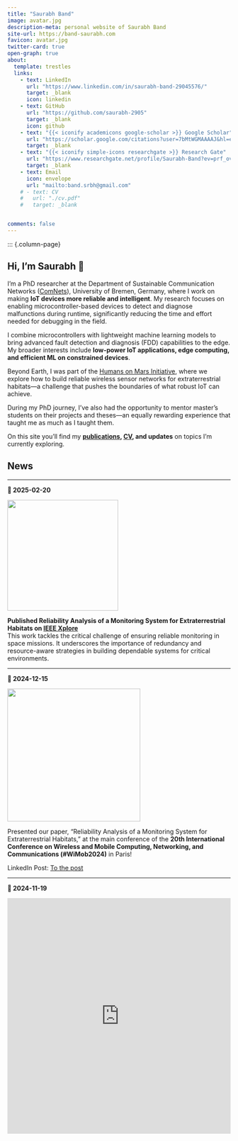 ```yaml
---
title: "Saurabh Band"
image: avatar.jpg
description-meta: personal website of Saurabh Band
site-url: https://band-saurabh.com
favicon: avatar.jpg
twitter-card: true
open-graph: true
about:
  template: trestles
  links:
    - text: LinkedIn
      url: "https://www.linkedin.com/in/saurabh-band-29045576/"
      target: _blank
      icon: linkedin
    - text: GitHub
      url: "https://github.com/saurabh-2905"
      target: _blank
      icon: github
    - text: "{{< iconify academicons google-scholar >}} Google Scholar"
      url: "https://scholar.google.com/citations?user=7bMtWGMAAAAJ&hl=en"
      target: _blank
    - text: "{{< iconify simple-icons researchgate >}} Research Gate"
      url: "https://www.researchgate.net/profile/Saurabh-Band?ev=prf_overview"
      target: _blank
    - text: Email
      icon: envelope
      url: "mailto:band.srbh@gmail.com"
    # - text: CV
    #   url: "./cv.pdf"
    #   target: _blank


comments: false
---
```



::: {.column-page}

<!-- ## Bio  -->

## Hi, I’m Saurabh 👋

I’m a PhD researcher at the Department of Sustainable Communication Networks (<a href="https://www.uni-bremen.de/comnets" target="_blank">ComNets</a>), University of Bremen, Germany, where I work on making **IoT devices more reliable and intelligent**. My research focuses on enabling microcontroller-based devices to detect and diagnose malfunctions during runtime, significantly reducing the time and effort needed for debugging in the field.  

I combine microcontrollers with lightweight machine learning models to bring advanced fault detection and diagnosis (FDD) capabilities to the edge. My broader interests include **low-power IoT applications, edge computing, and efficient ML on constrained devices**.  

Beyond Earth, I was part of the <a href="https://www.uni-bremen.de/humans-on-mars-initiative" target="_blank">Humans on Mars Initiative</a>, where we explore how to build reliable wireless sensor networks for extraterrestrial habitats—a challenge that pushes the boundaries of what robust IoT can achieve.  

During my PhD journey, I’ve also had the opportunity to mentor master’s students on their projects and theses—an equally rewarding experience that taught me as much as I taught them.  

On this site you’ll find my **<a href="/papers/papers.qmd" >publications</a>, <a href="/cv/cv.qmd">CV</a>, and updates** on topics I’m currently exploring.  

<!-- I’m a Research Assistant at department of Sustainable Communication Networks (ComNets), at Univesity of Bremen, Germany, My work focuses on making **microcontroller-based IoT devices more reliable and power-efficient**. Much of my recent work focuses on bringing **machine learning for anomaly detection and fault diagnosis (FDD)** onto resource-constrained **wireless sensor nodes**, while carefully measuring the **overhead in CPU, memory, and energy use** that these techniques introduce.  

In prior projects, I’ve explored a range of directions: developing **runtime anomaly detection (VarLogger)** for sensor nodes, studying the **reliability of monitoring systems for extraterrestrial habitats**, and experimenting with **low-power wireless protocols such as LoRa**. I enjoy combining **measurement-driven evaluation** with **practical embedded prototyping** (often in MicroPython), to keep research both rigorous and implementable.  

By training I’m an embedded systems engineer; professionally, I’ve worked across **sensor systems, wireless networking, anomaly detection, and machine learning applications**.

On this site you’ll find my **publications, projects, CV, and updates** on topics I’m currently exploring.   -->



## News
___

**📅 2025-02-20**     

![](imgs/wimob_paper_publish.png){height=250 align=left}


**Published Reliability Analysis of a Monitoring System for Extraterrestrial Habitats on <a href="https://ieeexplore.ieee.org/document/10770488" target="_blank">IEEE Xplore</a>**  
This work tackles the critical challenge of ensuring reliable monitoring in space missions. It underscores the importance of redundancy and resource-aware strategies in building dependable systems for critical environments.

___

**📅 2024-12-15**     

![](imgs/wimob_paper.jpeg){height=300 align=left}

Presented our paper, "Reliability Analysis of a Monitoring System for Extraterrestrial Habitats," at the main conference of the **20th International Conference on Wireless and Mobile Computing, Networking, and Communications (#WiMob2024)** in Paris!
 
LinkedIn Post:  <a href="https://www.linkedin.com/posts/saurabh-band-29045576_wimob2024-wimob2024-wimob2024-activity-7255522888198320129-T_bi?utm_source=share&utm_medium=member_desktop&rcm=ACoAABAViEwB0P3gubOi6HDULUCRIZ30IOXBOqU" target="_blank">To the post</a> 

___

**📅 2024-11-19**  

<iframe src="https://www.linkedin.com/embed/feed/update/urn:li:share:7264322217054728196?collapsed=1" height="532" width="504" frameborder="0" allowfullscreen="" title="Embedded post" target="_blank"></iframe>




